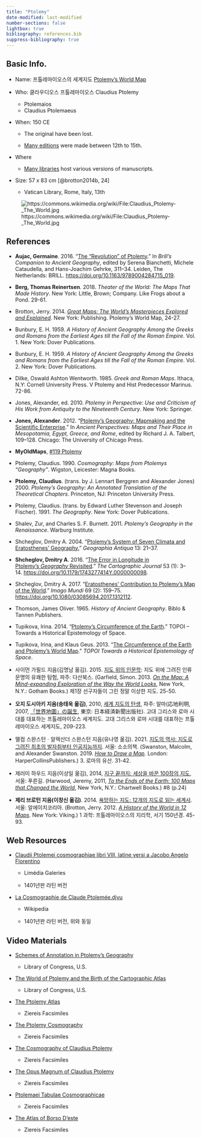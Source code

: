 ```yaml
---
title: "Ptolemy"
date-modified: last-modified
number-sections: false
lightbox: true
bibliography: references.bib
suppress-bibliography: true
---
```


## Basic Info.

-   Name: 프톨레마이오스의 세계지도 [Ptolemy's World Map](https://en.wikipedia.org/wiki/Geography_(Ptolemy))

-   Who: 클라우디오스 프톨레마이오스 Claudius Ptolemy

    -   Ptolemaios
    -   Claudius Ptolemaeus

-   When: 150 CE

    -   The original have been lost.

    -   [Many editions](https://en.wikipedia.org/wiki/Geography_(Ptolemy)) were made between 12th to 15th.

-   Where

    -   [Many libraries](https://en.wikipedia.org/wiki/Geography_(Ptolemy)) host various versions of manuscripts.

-   Size: 57 x 83 cm [@brotton2014b, 24]

    -   Vatican Library, Rome, Italy, 13th

![https://commons.wikimedia.org/wiki/File:Claudius_Ptolemy-\_The_World.jpg](https://upload.wikimedia.org/wikipedia/commons/thumb/f/f0/Claudius_Ptolemy-_The_World.jpg/2560px-Claudius_Ptolemy-_The_World.jpg)

## References

-   **Aujac, Germaine**. 2016. “[The “Revolution” of Ptolemy](papers/aujac_2016.pdf).” In *Brill's Companion to Ancient Geography*, edited by Serena Bianchetti, Michele Cataudella, and Hans-Joachim Gehrke, 311–34. Leiden, The Netherlands: BRILL. <https://doi.org/10.1163/9789004284715_019>.

-   **Berg, Thomas Reinertsen**. 2018. *Theater of the World: The Maps That Made History*. New York: Little, Brown; Company. Like Frogs about a Pond. 29-61.

-   Brotton, Jerry. 2014. [*Great Maps: The World’s Masterpieces Explored and Explained*](https://www.amazon.com/Great-Maps-Masterpieces-Explained-Smithsonian/dp/1465424636/ref=sr_1_1?crid=MTLGQHLZ5SRU&keywords=Great+Maps%3A+The+World%E2%80%99s+Masterpieces+Explored+and+Explained&qid=1707203784&s=books&sprefix=great+maps+the+world+s+masterpieces+explored+and+explained%2Cstripbooks-intl-ship%2C231&sr=1-1). New York: Publishing. Ptolemy's World Map, 24-27.

-   Bunbury, E. H. 1959. *A History of Ancient Geography Among the Greeks and Romans from the Earliest Ages till the Fall of the Roman Empire*. Vol. 1. New York: Dover Publications.

-   Bunbury, E. H. 1959. *A History of Ancient Geography Among the Greeks and Romans from the Earliest Ages till the Fall of the Roman Empire*. Vol. 2. New York: Dover Publications.

-   Dilke, Oswald Ashton Wentworth. 1985. *Greek and Roman Maps*. Ithaca, N.Y: Cornell University Press. V Ptolemy and Hist Predecessor Marinus. 72-86.

-   Jones, Alexander, ed. 2010. *Ptolemy in Perspective: Use and Criticism of His Work from Antiquity to the Nineteenth Century*. New York: Springer.

-   **Jones, Alexander**. 2012. “[Ptolemy’s Geography: Mapmaking and the Scientific Enterprise](papers/jones_2012.pdf).” In *Ancient Perspectives: Maps and Their Place in Mesopotamia, Egypt, Greece, and Rome*, edited by Richard J. A. Talbert, 109–128. Chicago: The University of Chicago Press.

-   **MyOldMaps**, [#119 Ptolemy](https://www.myoldmaps.com/maps-from-antiquity-6200-bc/116-pomponius/119-ptolemy/)

-   Ptolemy, Claudius. 1990. *Cosmography: Maps from Ptolemys "Geography"*. Wigston, Leicester: Magna Books.

-   **Ptolemy, Claudius**. (trans. by J. Lennart Berggren and Alexander Jones) 2000. *Ptolemy’s Geography: An Annotated Translation of the Theoretical Chapters*. Princeton, NJ: Princeton University Press.

-   Ptolemy, Claudius. (trans. by Edward Luther Stevenson and Joseph Fischer). 1991. *The Geography*. New York: Dover Publications.

-   Shalev, Zur, and Charles S. F. Burnett. 2011. *Ptolemy’s Geography in the Renaissance*. Warburg Institute.

-   Shcheglov, Dmitry A. 2004. “[Ptolemy’s System of Seven Climata and Eratosthenes’ Geography.](papers/shcheglov_2004.pdf)” *Geographia Antiqua* 13: 21–37.

-   **Shcheglov, Dmitry A**. 2016. “[The Error in Longitude in Ptolemy’s *Geography* Revisited](papers/shcheglov_2016.pdf).” *The Cartographic Journal* 53 (1): 3–14. <https://doi.org/10.1179/1743277414Y.0000000098>.

-   Shcheglov, Dmitry A. 2017. “[Eratosthenes’ Contribution to Ptolemy’s Map of the World](papers/shcheglov_2017.pdf).” *Imago Mundi* 69 (2): 159–75. <https://doi.org/10.1080/03085694.2017.1312112>.

-   Thomson, James Oliver. 1965. *History of Ancient Geography*. Biblo & Tannen Publishers.

-   Tupikova, Irina. 2014. “[Ptolemy’s Circumference of the Earth](papers/tupikova_2014.pdf).” TOPOI – Towards a Historical Epistemology of Space.

-   Tupikova, Irina, and Klaus Geus. 2013. “[The Circumference of the Earth and Ptolemy’s World Map](papers/tupikova_geus_2013.pdf).” *TOPOI Towards a Historical Epistemology of Space*.

-   사이먼 가필드 지음(김명남 옮김). 2015. [지도 위의 인문학](https://www.yes24.com/Product/Goods/23544580): 지도 위에 그려진 인류 문명의 유쾌한 탐험, 파주: 다산북스. (Garfield, Simon. 2013. [*On the Map: A Mind-expanding Exploration of the Way the World Looks*](https://www.amazon.com/Map-Mind-Expanding-Exploration-Notable-Adults/dp/1592407803/ref=sr_1_1?crid=3BJW1GMAX4YZ5&dib=eyJ2IjoiMSJ9.lQGK5iKst9YJ8yMba6Ck0TRUHjQNFMzmbWXLYoV6jo4Jk4J7_nKqqf7F2C6id3nHQltlEDYPQ39oLfK4oLqViqP1LTrmA66wA6jVbBRQOuQGWWx0Oxc72aDNdtS3WoQYNFIXZ-uyCrWncYV83Q2QjQ.FdwJlG7VbG8FpX75S9mLb0ynmr8fBli71VRD27DKD9U&dib_tag=se&keywords=On+the+Map%3A+A+Mind-expanding&qid=1705823976&s=books&sprefix=on+the+map+a+mind-expanding%2Cstripbooks-intl-ship%2C227&sr=1-1), New York, N.Y.: Gotham Books.) 제1장 선구자들이 그린 정말 이상한 지도. 25-50.

-   **오지 도시아키 지음(송태욱 옮김)**, 2010, [세계 지도의 탄생](https://www.yes24.com/Product/Goods/3969693), 파주: 알마(応地利明, 2007, [「世界地圖」の誕生](https://www.amazon.com/Sekai-chizu-tanjo%C3%8C-kataru/dp/4532165830), 東京: 日本経済新聞出版社). 고대 그리스와 로마 시대를 대표하는 프톨레마이오스 세계지도. 고대 그리스와 로마 시대를 대표하는 프톨레마이오스 세계지도, 209-223.

-   맬컴 스완스턴ㆍ알렉산더 스완스턴 지음(유나영 옮김). 2021. [지도의 역사: 지도로 그려진 최초의 발자취부터 인공지능까지](https://www.yes24.com/Product/Goods/104227876). 서울: 소소의책. (Swanston, Malcolm, and Alexander Swanston. 2019. [*How to Draw a Map*](https://www.amazon.com/How-to-Draw-a-Map/dp/0008275793/ref=sr_1_2?crid=215Q9RNBMV48J&dib=eyJ2IjoiMSJ9.DnuLacSDTLpZaYAPmIRSfz7vy-o7UERC3fTszoV0jhEEr8FXT1cDbT--r7xxnZmYB4jZ9jM5FXcvOnYk7dr27Vdwek5pU12DGGcykFuM2X_j6nAY4mw-MTRjhnWhUhlFmwwhI1_wYiFLxTOKjNPgDir8_GI4bKClkI3i1X1VB7zrj-noPbUOtGDMQ6feMKFvkoQ__K7T43W7D6vm6qU_rIVRdw96W-Gf0G09zFuMPk0.Lev427xXvPEXInx4RTCdzXCKrE_a4wiR7-ffvepb5xA&dib_tag=se&keywords=How+to+Draw+a+Map&qid=1705824019&s=books&sprefix=how+to+draw+a+map%2Cstripbooks-intl-ship%2C223&sr=1-2)*.* London: HarperCollinsPublishers.) 3. 로마의 유산. 31-42.

-   제러미 하우드 지음(이상일 옮김), 2014, [지구 끝까지: 세상을 바꾼 100장의 지도](https://www.yes24.com/Product/Goods/11772692), 서울: 푸른길. (Harwood, Jeremy, 2011, [*To the Ends of the Earth: 100 Maps that Changed the World*](https://www.amazon.com/Ends-Earth-Maps-Changed-World/dp/0785828982), New York, N.Y.: Chartwell Books.) #8 (p.24)

-   **제리 브로턴 지음(이창신 옮김)**. 2014. [욕망하는 지도: 12개의 지도로 읽는 세계사](https://www.yes24.com/Product/goods/12192777). 서울: 알에이치코리아. (Brotton, Jerry. 2012. [*A History of the World in 12 Maps*](https://www.amazon.com/History-World-12-Maps/dp/0143126024/ref=sr_1_1?crid=9UJLJ246IYSS&dib=eyJ2IjoiMSJ9.FY-MmIMOaa_OhpIKA0R7CHSpbeqP3wOtOFs1sSfDjxeQ8INh1JiJ-KQljiGWcA25hxz874-gObNXP3X5ux2xio52rPEJBPyZ7ZvLFDY0DDy8yLVU9scI67gu_NYK-0eK0EXvGAmeM6n4j8Vlbb5scmVYm88eBN25OVoCVQ_OnJwXaIQhrTFJBx88eP5I5jEQC0fdviI7qwn7JuLEicvdF9YVmfvRWbYyWu7okUNlW0A._mvJs7KogkSTGtuBdXenODFkqSV87AzIcwZwWisz9to&dib_tag=se&keywords=A+History+of+the+World+in+12+Maps&qid=1705823939&s=books&sprefix=a+history+of+the+world+in+12+maps%2Cstripbooks-intl-ship%2C217&sr=1-1)*.* New York: Viking.) 1 과학: 프톨레마이오스의 지리학, 서기 150년경. 45-93.

## Web Resources

-   [Claudii Ptolemei cosmographiae libri VIII, latine versi a Jacobo Angelo Florentino](https://galeries.limedia.fr/ark:/31124/d6fppmmxb4n9vptn/)

    -   Limédia Galeries

    -   1401년판 라틴 버전

-   [La Cosmographie de Claude Ptolemée.djvu](https://en.wikipedia.org/w/index.php?title=File:La_Cosmographie_de_Claude_Ptolem%C3%A9e.djvu&page=9)

    -   Wikipedia

    -   1401년판 라틴 버전, 위와 동일

## Video Materials

-   [Schemes of Annotation in Ptolemy's Geography](https://www.youtube.com/watch?v=CtmeBNWrLrU)

    -   Library of Congress, U.S.

-   [The World of Ptolemy and the Birth of the Cartographic Atlas](https://www.youtube.com/watch?v=AVtIJ4FNfgc)

    -   Library of Congress, U.S.

-   [The Ptolemy Atlas](https://www.youtube.com/watch?v=qjdmbIs9Ay0)

    -   Ziereis Facsimiles

-   [The Ptolemy Cosmography](https://www.youtube.com/watch?v=ySotq81lkpA&list=PLxFAH273wZO4sz8cBmsMLNQnOiDa_oMA4&index=13)

    -   Ziereis Facsimiles

-   [The Cosmography of Claudius Ptolemy](https://www.youtube.com/watch?v=HsgRZwVgFik&list=PLxFAH273wZO4sz8cBmsMLNQnOiDa_oMA4&index=14)

    -   Ziereis Facsimiles

-   [The Opus Magnum of Claudius Ptolemy](https://www.youtube.com/watch?v=J-px1A2ACVE&list=PLxFAH273wZO4sz8cBmsMLNQnOiDa_oMA4&index=19)

    -   Ziereis Facsimiles

-   [Ptolemaei Tabulae Cosmographicae](https://www.youtube.com/watch?v=TVZHB5BfHbk&list=PLxFAH273wZO4sz8cBmsMLNQnOiDa_oMA4&index=42)

    -   Ziereis Facsimiles

-   [The Atlas of Borso D'este](https://www.youtube.com/watch?v=iICCpkEJUME)

    -   Ziereis Facsimiles
